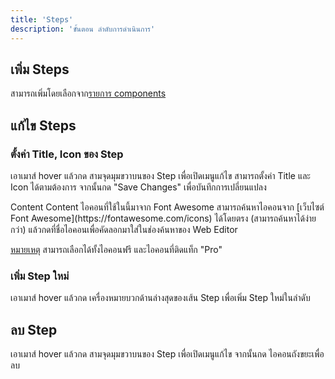 ```yaml
---
title: 'Steps'
description: 'ขั้นตอน ลำดับการดำเนินการ'
---
```


## เพิ่ม Steps

สามารถเพิ่มโดยเลือกจาก[รายการ components](/it/guide/edit/components/basicblocks#เริ่มใช้-components)

## แก้ไข Steps

### ตั้งค่า Title, Icon ของ Step

เอาเมาส์ hover แล้วกด <Icon icon="ellipsis-vertical"/> สามจุดมุมขวาบนของ Step เพื่อเปิดเมนูแก้ไข สามารถตั้งค่า Title และ Icon ได้ตามต้องการ จากนั้นกด "Save Changes" เพื่อบันทึกการเปลี่ยนแปลง

<Steps>
  <Step title="Title">Content</Step>
  <Step
    title="Title with Icon"
    icon="heart"
  >
    Content
  </Step>
</Steps>

<Tip>
  ไอคอนที่ใช้ในนี้มาจาก Font Awesome สามารถค้นหาไอคอนจาก [เว็บไซต์ Font
  Awesome](https://fontawesome.com/icons) ได้โดยตรง (สามารถค้นหาได้ง่ายกว่า)
  แล้วกดที่ชื่อไอคอนเพื่อคัดลอกมาใส่ในช่องค้นหาของ Web Editor

  <u>หมายเหตุ</u> สามารถเลือกได้ทั้งไอคอนฟรี และไอคอนที่ติดแท็ก "Pro"
</Tip>

### เพิ่ม Step ใหม่

เอาเมาส์ hover แล้วกด <Icon icon="plus"/> เครื่องหมายบวกด้านล่างสุดของเส้น Step เพื่อเพิ่ม Step ใหม่ในลำดับ

## ลบ Step

เอาเมาส์ hover แล้วกด <Icon icon="ellipsis-vertical"/> สามจุดมุมขวาบนของ Step เพื่อเปิดเมนูแก้ไข จากนั้นกด <Icon icon="trash-can"/> ไอคอนถังขยะเพื่อลบ
